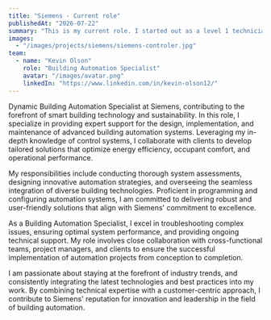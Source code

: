 ```yaml
---
title: "Siemens - Current role"
publishedAt: "2026-07-22"
summary: "This is my current role. I started out as a level 1 technician in 2023 and I now am a mid level technician."
images:
  - "/images/projects/siemens/siemens-controler.jpg"
team:
  - name: "Kevin Olson"
    role: "Building Automation Specialist"
    avatar: "/images/avatar.png"
    linkedIn: "https://www.linkedin.com/in/kevin-olson12/"
---
```




Dynamic Building Automation Specialist at Siemens, contributing to the forefront of smart building technology
and sustainability. In this role, I specialize in providing expert support for the design, implementation,
and maintenance of advanced building automation systems. Leveraging my in-depth knowledge of control
systems, I collaborate with clients to develop tailored solutions that optimize energy efficiency,
occupant comfort, and operational performance.

My responsibilities include conducting thorough system assessments, designing innovative automation strategies,
and overseeing the seamless integration of diverse building technologies. Proficient in programming and configuring
automation systems, I am committed to delivering robust and user-friendly solutions that align with Siemens'
commitment to excellence.

As a Building Automation Specialist, I excel in troubleshooting complex issues, ensuring optimal system
performance, and providing ongoing technical support. My role involves close collaboration with cross-functional
teams, project managers, and clients to ensure the successful implementation of automation projects
from conception to completion.

I am passionate about staying at the forefront of industry trends, and consistently integrating the
latest technologies and best practices into my work. By combining technical expertise with a customer-centric
approach, I contribute to Siemens' reputation for innovation and leadership in the field of building automation.